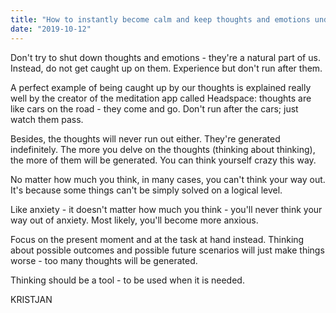 ```yaml
---
title: "How to instantly become calm and keep thoughts and emotions under control"
date: "2019-10-12"
---
```


Don't try to shut down thoughts and emotions - they're a natural part of us. Instead, do not get caught up on them. Experience but don't run after them.

A perfect example of being caught up by our thoughts is explained really well by the creator of the meditation app called Headspace: thoughts are like cars on the road - they come and go. Don't run after the cars; just watch them pass.

Besides, the thoughts will never run out either. They're generated indefinitely. The more you delve on the thoughts (thinking about thinking), the more of them will be generated. You can think yourself crazy this way.

No matter how much you think, in many cases, you can't think your way out. It's because some things can't be simply solved on a logical level.

Like anxiety - it doesn't matter how much you think - you'll never think your way out of anxiety. Most likely, you'll become more anxious.

Focus on the present moment and at the task at hand instead. Thinking about possible outcomes and possible future scenarios will just make things worse - too many thoughts will be generated.

Thinking should be a tool - to be used when it is needed.

KRISTJAN
